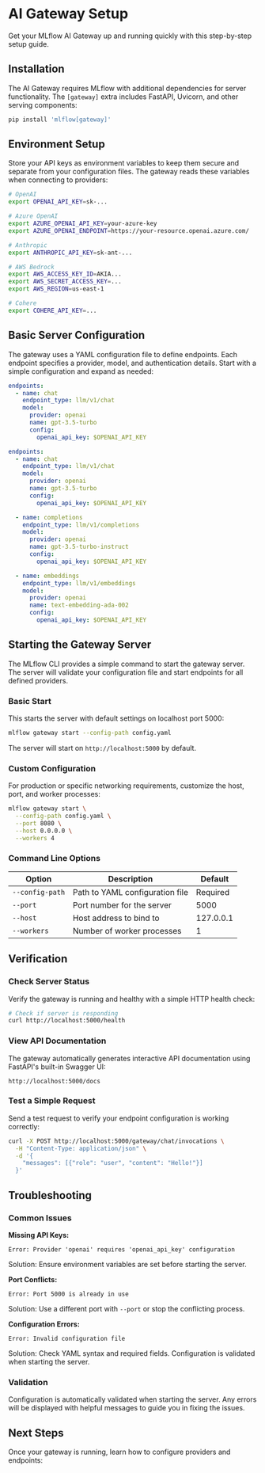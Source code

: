 # AI Gateway Setup


Get your MLflow AI Gateway up and running quickly with this step-by-step setup guide.

## Installation

The AI Gateway requires MLflow with additional dependencies for server functionality. The `[gateway]` extra includes FastAPI, Uvicorn, and other serving components:

```bash
pip install 'mlflow[gateway]'
```

## Environment Setup

Store your API keys as environment variables to keep them secure and separate from your configuration files. The gateway reads these variables when connecting to providers:

```bash
# OpenAI
export OPENAI_API_KEY=sk-...

# Azure OpenAI
export AZURE_OPENAI_API_KEY=your-azure-key
export AZURE_OPENAI_ENDPOINT=https://your-resource.openai.azure.com/

# Anthropic
export ANTHROPIC_API_KEY=sk-ant-...

# AWS Bedrock
export AWS_ACCESS_KEY_ID=AKIA...
export AWS_SECRET_ACCESS_KEY=...
export AWS_REGION=us-east-1

# Cohere
export COHERE_API_KEY=...
```

## Basic Server Configuration

The gateway uses a YAML configuration file to define endpoints. Each endpoint specifies a provider, model, and authentication details. Start with a simple configuration and expand as needed:

<TabsWrapper>
<Tabs>
<TabItem value="simple" label="Simple Setup" default>

```yaml
endpoints:
  - name: chat
    endpoint_type: llm/v1/chat
    model:
      provider: openai
      name: gpt-3.5-turbo
      config:
        openai_api_key: $OPENAI_API_KEY
```

</TabItem>
<TabItem value="multiple" label="Multiple Endpoints">

```yaml
endpoints:
  - name: chat
    endpoint_type: llm/v1/chat
    model:
      provider: openai
      name: gpt-3.5-turbo
      config:
        openai_api_key: $OPENAI_API_KEY

  - name: completions
    endpoint_type: llm/v1/completions
    model:
      provider: openai
      name: gpt-3.5-turbo-instruct
      config:
        openai_api_key: $OPENAI_API_KEY

  - name: embeddings
    endpoint_type: llm/v1/embeddings
    model:
      provider: openai
      name: text-embedding-ada-002
      config:
        openai_api_key: $OPENAI_API_KEY
```

</TabItem>
</Tabs>
</TabsWrapper>

## Starting the Gateway Server

The MLflow CLI provides a simple command to start the gateway server. The server will validate your configuration file and start endpoints for all defined providers.

### Basic Start

This starts the server with default settings on localhost port 5000:

```bash
mlflow gateway start --config-path config.yaml
```

The server will start on `http://localhost:5000` by default.

### Custom Configuration

For production or specific networking requirements, customize the host, port, and worker processes:

```bash
mlflow gateway start \
  --config-path config.yaml \
  --port 8080 \
  --host 0.0.0.0 \
  --workers 4
```

### Command Line Options

| Option | Description | Default |
|--------|-------------|---------|
| `--config-path` | Path to YAML configuration file | Required |
| `--port` | Port number for the server | 5000 |
| `--host` | Host address to bind to | 127.0.0.1 |
| `--workers` | Number of worker processes | 1 |

## Verification

### Check Server Status

Verify the gateway is running and healthy with a simple HTTP health check:

```bash
# Check if server is responding
curl http://localhost:5000/health
```

### View API Documentation

The gateway automatically generates interactive API documentation using FastAPI's built-in Swagger UI:

```
http://localhost:5000/docs
```

### Test a Simple Request

Send a test request to verify your endpoint configuration is working correctly:

```bash
curl -X POST http://localhost:5000/gateway/chat/invocations \
  -H "Content-Type: application/json" \
  -d '{
    "messages": [{"role": "user", "content": "Hello!"}]
  }'
```

## Troubleshooting

### Common Issues

**Missing API Keys:**
```
Error: Provider 'openai' requires 'openai_api_key' configuration
```
Solution: Ensure environment variables are set before starting the server.

**Port Conflicts:**
```
Error: Port 5000 is already in use
```
Solution: Use a different port with `--port` or stop the conflicting process.

**Configuration Errors:**
```
Error: Invalid configuration file
```
Solution: Check YAML syntax and required fields. Configuration is validated when starting the server.

### Validation

Configuration is automatically validated when starting the server. Any errors will be displayed with helpful messages to guide you in fixing the issues.

## Next Steps

Once your gateway is running, learn how to configure providers and endpoints:

<TilesGrid>
  <TileCard
    icon={Settings}
    title="Configuration Guide"
    description="Learn how to configure providers, endpoints, and advanced settings"
    href="/genai/governance/ai-gateway/configuration"
    linkText="Configure providers →"
  />
  <TileCard
    icon={Play}
    title="Usage Guide"
    description="Start querying endpoints with Python client and REST APIs"
    href="/genai/governance/ai-gateway/usage"
    linkText="Start using →"
  />
  <TileCard
    icon={Wrench}
    title="Integration Guide"
    description="Integrate with applications, frameworks, and production systems"
    href="/genai/governance/ai-gateway/integration"
    linkText="Learn integrations →"
  />
</TilesGrid>